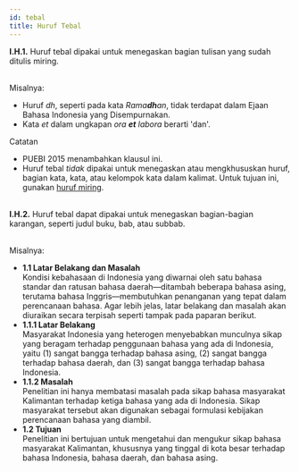 ```yaml
---
id: tebal
title: Huruf Tebal
---
```


<div style={{ padding: '20px', color: 'black', backgroundColor: '#dbfaf4' }}>
<b>I.H.1.</b> Huruf tebal dipakai untuk menegaskan bagian tulisan yang sudah ditulis miring.
</div>
<br />

Misalnya:

- Huruf *dh*, seperti pada kata *Rama**dh**an*, tidak terdapat dalam Ejaan Bahasa Indonesia yang Disempurnakan.
- Kata *et* dalam ungkapan *ora **et** labora* berarti 'dan'.

<div style={{ padding: '10px 20px', color: 'white', backgroundColor: '#6ab0de' }}>
Catatan
</div>
<div style={{ padding: '20px', color: 'black', backgroundColor: '#e7f2fa' }}>
<ul>
<li>PUEBI 2015 menambahkan klausul ini.</li>
<li>Huruf tebal <i>tidak</i> dipakai untuk menegaskan atau mengkhususkan huruf, bagian kata, kata, atau kelompok kata dalam kalimat. Untuk tujuan ini, gunakan <a href='/huruf/miring'>huruf miring</a>.</li>
</ul>
</div>
<br />
<div style={{ padding: '20px', color: 'black', backgroundColor: '#dbfaf4' }}>
<b>I.H.2.</b> Huruf tebal dapat dipakai untuk menegaskan bagian-bagian karangan, seperti judul buku, bab, atau subbab.
</div>
<br />

Misalnya:

- **1\.1 Latar Belakang dan Masalah**  
Kondisi kebahasaan di Indonesia yang diwarnai oleh satu bahasa standar dan ratusan bahasa daerah—ditambah beberapa bahasa asing, terutama bahasa Inggris—membutuhkan penanganan yang tepat dalam perencanaan bahasa. Agar lebih jelas, latar belakang dan masalah akan diuraikan secara terpisah seperti tampak pada paparan berikut.  
- **1\.1\.1 Latar Belakang**  
Masyarakat Indonesia yang heterogen menyebabkan munculnya sikap yang beragam terhadap penggunaan bahasa yang ada di Indonesia, yaitu (1) sangat bangga terhadap bahasa asing, (2) sangat bangga terhadap bahasa daerah, dan (3) sangat bangga terhadap bahasa Indonesia.  
- **1\.1\.2 Masalah**  
Penelitian ini hanya membatasi masalah pada sikap bahasa masyarakat Kalimantan terhadap ketiga bahasa yang ada di Indonesia. Sikap masyarakat tersebut akan digunakan sebagai formulasi kebijakan perencanaan bahasa yang diambil.  
- **1\.2 Tujuan**  
Penelitian ini bertujuan untuk mengetahui dan mengukur sikap bahasa masyarakat Kalimantan, khususnya yang tinggal di kota besar terhadap bahasa Indonesia, bahasa daerah, dan bahasa asing.
